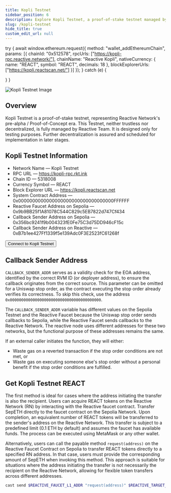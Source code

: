 ```yaml
---
title: Kopli Testnet
sidebar_position: 6
description: Explore Kopli Testnet, a proof-of-stake testnet managed by PARSIQ for testing purposes. Join the pre-alpha stage of Reactive Network and contribute to its development.
slug: /kopli-testnet
hide_title: true
custom_edit_url: null
---
```



  try {
    await window.ethereum.request({
      method: "wallet_addEthereumChain",
      params: [{
        chainId: "0x512578",
        rpcUrls: ["https://kopli-rpc.reactive.network/"],
        chainName: "Reactive Kopli",
        nativeCurrency: {
          name: "REACT",
          symbol: "REACT",
          decimals: 18
        },
        blockExplorerUrls: ["https://kopli.reactscan.net/"]
      }]
    });
  } catch (e) {

  }
}

![Kopli Testnet Image](./img/kopli-testnet.jpg)

## Overview

Kopli Testnet is a proof-of-stake testnet, representing Reactive Network's pre-alpha / Proof-of-Concept era. This Testnet, neither trustless nor decentralized, is fully managed by Reactive Team. It is designed only for testing purposes. Further decentralization is assured and scheduled for implementation in later stages.

## Kopli Testnet Information

* Network Name — Kopli Testnet
* RPC URL — https://kopli-rpc.rkt.ink
* Chain ID — 5318008
* Currency Symbol — REACT
* Block Explorer URL — https://kopli.reactscan.net
* System Contract Address — 0x0000000000000000000000000000000000FFFFFF
* Reactive Faucet Address on Sepolia — 0x9b9BB25f1A81078C544C829c5EB7822d747Cf434
* Callback Sender Address on Sepolia — 0x356bc9241f9b004323fE0Fe75C3d75DD946cF15c
* Callback Sender Address on Reactive — 0xB7b1ee427Ff1339f5e139Adc0F3E2523fC61268f

<button onClick={AddToWeb3Provider}>Connect to Kopli Testnet</button>

## Callback Sender Address

`CALLBACK_SENDER_ADDR` serves as a validity check for the EOA address, identified by the correct RVM ID (or deployer address), to ensure the callback originates from the correct source. This parameter can be omitted for a Uniswap stop order, as the contract executing the stop order already verifies its correctness. To skip this check, use the address `0x0000000000000000000000000000000000000000`.

The `CALLBACK_SENDER_ADDR` variable has different values on the Sepolia Testnet and the Reactive Faucet because the Uniswap stop order sends callbacks to Sepolia, while the Reactive Faucet sends callbacks to the Reactive Network. The reactive node uses different addresses for these two networks, but the functional purpose of these addresses remains the same.

If an external caller initiates the function, they will either:

- Waste gas on a reverted transaction if the stop order conditions are not met, or
- Waste gas on executing someone else's stop order without a personal benefit if the stop order conditions are fulfilled.

## Get Kopli Testnet REACT

The first method is ideal for cases where the address initiating the transfer is also the recipient. Users can acquire REACT tokens on the Reactive Network (RN) by interacting with the Reactive faucet contract. Transfer SepETH directly to the faucet contract on the Sepolia Network. Upon completion, an equivalent number of REACT tokens will be transferred to the sender's address on the Reactive Network. This transfer is subject to a predefined limit (0.1 ETH by default) and assumes the faucet has available funds. The process can be executed using MetaMask or any other wallet.

Alternatively, users can call the payable method `request(address)` on the Reactive Faucet Contract on Sepolia to transfer REACT tokens directly to a specified RN address. In that case, users must provide the corresponding amount of SepETH when invoking this method. This approach is suitable for situations where the address initiating the transfer is not necessarily the recipient on the Reactive Network, allowing for flexible token transfers across different addresses.

```bash
cast send $REACTIVE_FAUCET_L1_ADDR "request(address)" $REACTIVE_TARGET_ADDR --value $WEI_AMOUNT --rpc-url $SEPOLIA_RPC --private-key $SEPOLIA_PRIVATE_KEY
```